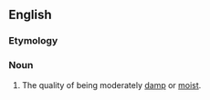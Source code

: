 ==English==

===Etymology===
{{suffix|en|dampish|ness}}

===Noun===
{{en-noun|-}}

# The quality of being moderately [[damp]] or [[moist]].